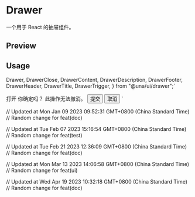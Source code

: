 

<Meta of={DrawerStories} />

<PrimitiveDocsButton docsUrl='https://github.com/emilkowalski/vaul' />

# Drawer

一个用于 React 的抽屉组件。

## Preview

<Canvas of={DrawerStories.Default} />

## Usage

  Drawer,
  DrawerClose,
  DrawerContent,
  DrawerDescription,
  DrawerFooter,
  DrawerHeader,
  DrawerTitle,
  DrawerTrigger,
} from "@una/ui/drawer";`

  <DrawerTrigger>打开</DrawerTrigger>
  <DrawerContent>
    <DrawerHeader>
      <DrawerTitle>你确定吗？</DrawerTitle>
      <DrawerDescription>此操作无法撤消。</DrawerDescription>
    </DrawerHeader>
    <DrawerFooter>
      <Button>提交</Button>
      <DrawerClose>
        <Button variant="outline">取消</Button>
      </DrawerClose>
    </DrawerFooter>
  </DrawerContent>
</Drawer>`

<Source code={importCode} language='ts' dark />
<Source code={usageCode} language='tsx' dark />

// Updated at Mon Jan 09 2023 09:52:31 GMT+0800 (China Standard Time)
// Random change for feat(doc)

// Updated at Tue Feb 07 2023 15:16:54 GMT+0800 (China Standard Time)
// Random change for feat(test)

// Updated at Tue Feb 21 2023 12:36:09 GMT+0800 (China Standard Time)
// Random change for feat(doc)

// Updated at Mon Mar 13 2023 14:06:58 GMT+0800 (China Standard Time)
// Random change for feat(ui)

// Updated at Wed Apr 19 2023 10:32:18 GMT+0800 (China Standard Time)
// Random change for feat(doc)

